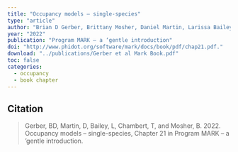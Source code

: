 ```yaml
---
title: "Occupancy models – single-species"
type: "article"
author: "Brian D Gerber, Brittany Mosher, Daniel Martin, Larissa Bailey, Thierry Chambert"
year: "2022"
publication: "Program MARK – a ‘gentle introduction"
doi: "http://www.phidot.org/software/mark/docs/book/pdf/chap21.pdf."
download: "../publications/Gerber et al Mark Book.pdf"
toc: false
categories:
  - occupancy
  - book chapter
---
```


## Citation 

> Gerber, BD, Martin, D, Bailey, L, Chambert, T, and Mosher, B. 2022. Occupancy models – single-species, Chapter 21 in Program MARK – a ‘gentle introduction.



